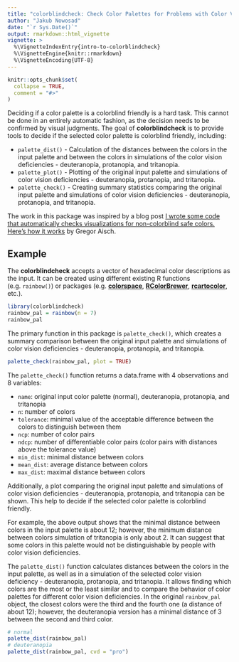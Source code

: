 ```yaml
---
title: "colorblindcheck: Check Color Palettes for Problems with Color Vision Deficiency"
author: "Jakub Nowosad"
date: "`r Sys.Date()`"
output: rmarkdown::html_vignette
vignette: >
  %\VignetteIndexEntry{intro-to-colorblindcheck}
  %\VignetteEngine{knitr::rmarkdown}
  %\VignetteEncoding{UTF-8}
---
```


```r
knitr::opts_chunk$set(
  collapse = TRUE,
  comment = "#>"
)
```

Deciding if a color palette is a colorblind friendly is a hard task.
This cannot be done in an entirely automatic fashion, as the decision needs to be confirmed by visual judgments.
The goal of **colorblindcheck** is to provide tools to decide if the selected color palette is colorblind friendly, including:

- `palette_dist()` - Calculation of the distances between the colors in the input palette and between the colors in simulations of the color vision deficiencies - deuteranopia, protanopia, and tritanopia.
- `palette_plot()` - Plotting of the original input palette and simulations of color vision deficiencies - deuteranopia, protanopia, and tritanopia.
- `palette_check()` - Creating summary statistics comparing the original input palette and simulations of color vision deficiencies - deuteranopia, protanopia, and tritanopia.

The work in this package was inspired by a blog post [I wrote some code that automatically checks visualizations for non-colorblind safe colors. Here's how it works](https://www.vis4.net/blog/automate-colorblind-checking) by Gregor Aisch.

## Example

The **colorblindcheck** accepts a vector of hexadecimal color descriptions as the input. 
It can be created using different existing R functions (e.g. `rainbow()`) or packages (e.g. [**colorspace**](https://cran.r-project.org/package=colorspace), [**RColorBrewer**](https://cran.r-project.org/package=RColorBrewer), [**rcartocolor**](https://cran.r-project.org/package=rcartocolor), etc.).

```r
library(colorblindcheck)
rainbow_pal = rainbow(n = 7)
rainbow_pal
```

The primary function in this package is `palette_check()`, which creates a summary comparison between the original input palette and simulations of color vision deficiencies - deuteranopia, protanopia, and tritanopia.

```r
palette_check(rainbow_pal, plot = TRUE)
```

The `palette_check()` function returns a data.frame with 4 observations and 8 variables:

* `name`: original input color palette (normal), deuteranopia, protanopia, and tritanopia
* `n`: number of colors
* `tolerance`: minimal value of the acceptable difference between the colors to distinguish between them
* `ncp`: number of color pairs
* `ndcp`: number of differentiable color pairs (color pairs with distances above the tolerance value)
* `min_dist`: minimal distance between colors
* `mean_dist`: average distance between colors
* `max_dist`: maximal distance between colors

Additionally, a plot comparing the original input palette and simulations of color vision deficiencies - deuteranopia, protanopia, and tritanopia can be shown.
This help to decide if the selected color palette is colorblind friendly.

For example, the above output shows that the minimal distance between colors in the input palette is about 12; however, the minimum distance between colors simulation of tritanopia is only about 2.
It can suggest that some colors in this palette would not be distinguishable by people with color vision deficiencies.

The `palette_dist()` function calculates distances between the colors in the input palette, as well as in a simulation of the selected color vision deficiency - deuteranopia, protanopia, and tritanopia.
It allows finding which colors are the most or the least similar and to compare the behavior of color palettes for different color vision deficiencies.
In the original `rainbow_pal` object, the closest colors were the third and the fourth one (a distance of about 12); however, the deuteranopia version has a minimal distance of 3 between the second and third color.

```r
# normal
palette_dist(rainbow_pal)
# deuteranopia
palette_dist(rainbow_pal, cvd = "pro")
```
